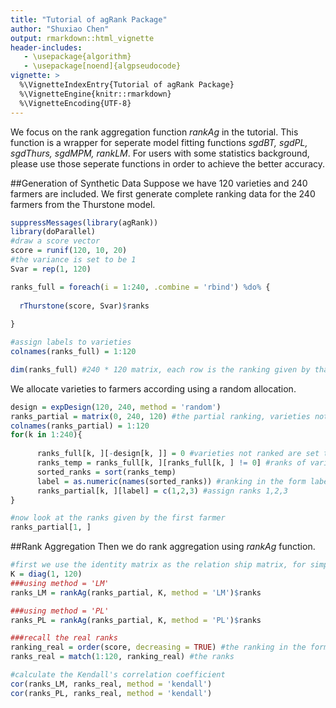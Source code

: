 ```yaml
---
title: "Tutorial of agRank Package"
author: "Shuxiao Chen"
output: rmarkdown::html_vignette
header-includes:
   - \usepackage{algorithm}
   - \usepackage[noend]{algpseudocode}
vignette: >
  %\VignetteIndexEntry{Tutorial of agRank Package}
  %\VignetteEngine{knitr::rmarkdown}
  %\VignetteEncoding{UTF-8}
---
```

We focus on the rank aggregation function *rankAg* in the tutorial. This function is a wrapper for seperate model fitting functions *sgdBT, sgdPL, sgdThurs, sgdMPM, rankLM*. For users with some statistics background, please use those seperate functions in order to achieve the better accuracy.

##Generation of Synthetic Data
Suppose we have 120 varieties and 240 farmers are included. We first generate complete ranking data for the 240 farmers from the Thurstone model.

```r
suppressMessages(library(agRank))
library(doParallel)
#draw a score vector
score = runif(120, 10, 20)
#the variance is set to be 1
Svar = rep(1, 120)

ranks_full = foreach(i = 1:240, .combine = 'rbind') %do% {
  
  rThurstone(score, Svar)$ranks
  
}

#assign labels to varieties
colnames(ranks_full) = 1:120

dim(ranks_full) #240 * 120 matrix, each row is the ranking given by that farmer

```

We allocate varieties to farmers according using a random allocation.

```r
design = expDesign(120, 240, method = 'random')
ranks_partial = matrix(0, 240, 120) #the partial ranking, varieties not compared are set to 0
colnames(ranks_partial) = 1:120
for(k in 1:240){
      
      ranks_full[k, ][-design[k, ]] = 0 #varieties not ranked are set to 0
      ranks_temp = ranks_full[k, ][ranks_full[k, ] != 0] #ranks of varieties included
      sorted_ranks = sort(ranks_temp)
      label = as.numeric(names(sorted_ranks)) #ranking in the form label[1] \succ label[2] \succ ...
      ranks_partial[k, ][label] = c(1,2,3) #assign ranks 1,2,3
}

#now look at the ranks given by the first farmer
ranks_partial[1, ]
```

##Rank Aggregation
Then we do rank aggregation using *rankAg* function.

```r
#first we use the identity matrix as the relation ship matrix, for simplicity
K = diag(1, 120)
###using method = 'LM'
ranks_LM = rankAg(ranks_partial, K, method = 'LM')$ranks

###using method = 'PL'
ranks_PL = rankAg(ranks_partial, K, method = 'PL')$ranks

###recall the real ranks
ranking_real = order(score, decreasing = TRUE) #the ranking in the form of A > B > C...
ranks_real = match(1:120, ranking_real) #the ranks

#calculate the Kendall's correlation coefficient
cor(ranks_LM, ranks_real, method = 'kendall')
cor(ranks_PL, ranks_real, method = 'kendall')

```



